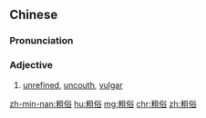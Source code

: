 ==Chinese==
{{zh-forms}}

===Pronunciation===
{{zh-pron
|m=cūsú
|c=cou1 zuk6
|mn=chho͘-sio̍k
|cat=a
}}

===Adjective===
{{zh-adj}}

# [[unrefined]], [[uncouth]], [[vulgar]]

[[zh-min-nan:粗俗]]
[[hu:粗俗]]
[[mg:粗俗]]
[[chr:粗俗]]
[[zh:粗俗]]